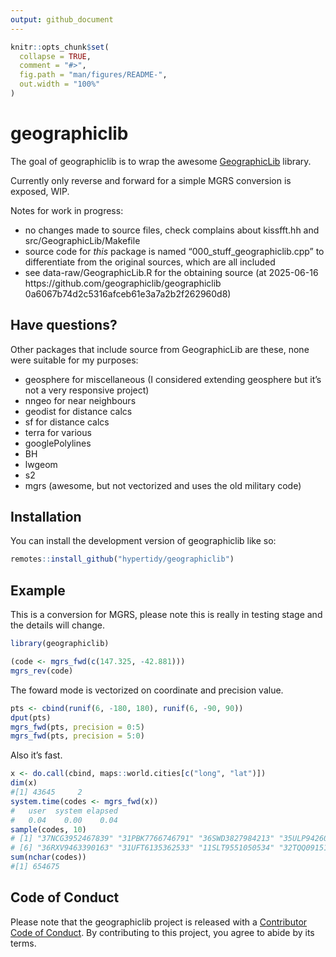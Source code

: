 ```yaml
---
output: github_document
---
```


<!-- README.md is generated from README.Rmd. Please edit that file -->

```r
knitr::opts_chunk$set(
  collapse = TRUE,
  comment = "#>",
  fig.path = "man/figures/README-",
  out.width = "100%"
)
```

# geographiclib

<!-- badges: start -->
<!-- badges: end -->

The goal of geographiclib is to wrap the awesome [GeographicLib](https://geographiclib.sourceforge.io/) library. 

Currently only reverse and forward for a simple MGRS conversion is exposed, WIP. 

Notes for work in progress: 

* no changes made to source files, check complains about kissfft.hh and src/GeographicLib/Makefile
* source code for *this* package is named "000_stuff_geographiclib.cpp" to differentiate from the original sources, which are all included
* see data-raw/GeographicLib.R for the obtaining source (at 2025-06-16 https://github.com/geographiclib/geographiclib 0a6067b74d2c5316afceb61e3a7a2b2f262960d8)

## Have questions? 

Other packages that include source from GeographicLib are these, none were suitable for my purposes: 

* geosphere for miscellaneous (I considered extending geosphere but it's not a very responsive project)
* nngeo for near neighbours
* geodist for distance calcs
* sf for distance calcs
* terra for various
* googlePolylines
* BH
* lwgeom
* s2
* mgrs (awesome, but not vectorized and uses the old military code)


## Installation

You can install the development version of geographiclib like so:

``` r
remotes::install_github("hypertidy/geographiclib")
```

## Example

This is a conversion for MGRS, please note this is really in testing stage and the details will change. 

```r
library(geographiclib)

(code <- mgrs_fwd(c(147.325, -42.881)))
mgrs_rev(code)
```

The foward mode is vectorized on coordinate and precision value. 

```r
pts <- cbind(runif(6, -180, 180), runif(6, -90, 90))
dput(pts)
mgrs_fwd(pts, precision = 0:5)
mgrs_fwd(pts, precision = 5:0)

```

Also it's fast. 

```r
x <- do.call(cbind, maps::world.cities[c("long", "lat")])
dim(x)
#[1] 43645     2
system.time(codes <- mgrs_fwd(x))
#   user  system elapsed 
#   0.04    0.00    0.04 
sample(codes, 10)
# [1] "37NCG3952467839" "31PBK7766746791" "36SWD3827984213" "35ULP9426067305" "45VUC7504263576"
# [6] "36RXV9463390163" "31UFT6135362533" "11SLT9551050534" "32TQQ0915128552" "32PMT1934289062"
sum(nchar(codes))
#[1] 654675
```   


## Code of Conduct
  
Please note that the geographiclib project is released with a [Contributor Code of Conduct](https://contributor-covenant.org/version/2/1/CODE_OF_CONDUCT.html). By contributing to this project, you agree to abide by its terms.

